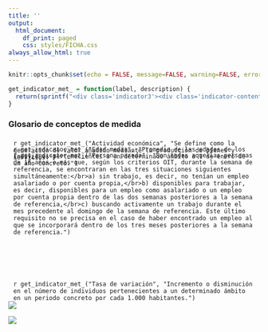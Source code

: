 ```yaml
---
title: ''
output:
  html_document:
    df_print: paged
    css: styles/FICHA.css
always_allow_html: true
---
```


```r
knitr::opts_chunk$set(echo = FALSE, message=FALSE, warning=FALSE, error=FALSE)
```

```r
get_indicator_met_ = function(label, description) {
  return(sprintf("<div class='indicator3'><div class='indicator-content'><h2 class='label'>%s</h2><p>%s</p></div></div>", label, description))
}
```

<!-- HTML -->
<div class="row nota-metodologica">
<div class="indicator-title">
  <h3>Glosario de conceptos de medida</h3>
</div>

<div class="row highlight">
  <div style="padding: 5px 10px; margin-bottom: -40px;">`r get_indicator_met_("Actividad económica", "Se define como la generación de valor añadido mediante la producción de bienes y servicios.")`</div>
  <div style="padding: 5px 10px; margin: 0 auto -40px;">`r get_indicator_met_("Edad media", "Promedio de las edades de los individuos pertenecientes a un determinado ámbito a 1 de enero de un año concreto.")`</div>
  <div style="padding: 5px 10px; margin-bottom: 100px;">`r get_indicator_met_("Persona parada", "Son todas aquellas personas de 16 años o más que, según los criterios OIT, durante la semana de referencia, se encontraran en las tres situaciones siguientes simultáneamente:</br>a) sin trabajo, es decir, no tenían un empleo asalariado o por cuenta propia,</br>b) disponibles para trabajar, es decir, disponibles para un empleo como asalariado o un empleo por cuenta propia dentro de las dos semanas posteriores a la semana de referencia,</br>c) buscando activamente un trabajo durante el mes precedente al domingo de la semana de referencia. Este último requisito no se precisa en el caso de haber encontrado un empleo al que se incorporará dentro de los tres meses posteriores a la semana de referencia.")`</div>
  <div style="padding: 5px 10px; margin: -20px auto;">`r get_indicator_met_("Tasa de variación", "Incremento o disminución en el número de individuos pertenecientes a un determinado ámbito en un periodo concreto por cada 1.000 habitantes.")`</div>
</div>

<div class="row">
</div>
<div class="logo-fecam-glosario">
  <img src="img/fecam.jpeg" />
</div>
<div class="logo-istac-glosario"> 
  <img src="img/logo_istac.png" />
</div>


